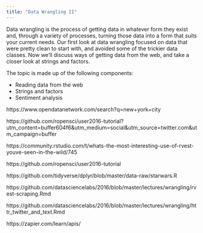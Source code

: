 ```yaml
---
title: "Data Wrangling II"
---
```


Data wrangling is the process of getting data in whatever form they exist and, through a variety of processes, turning those data into a form that suits your current needs. Our first look at data wrangling focused on data that were pretty clean to start with, and avoided some of the trickier data classes. Now we'll discuss ways of getting data from the web, and take a closer look at strings and factors.

The topic is made up of the following components:

* Reading data from the web
* Strings and factors
* Sentiment analysis





https://www.opendatanetwork.com/search?q=new+york+city

https://github.com/ropensci/user2016-tutorial?utm_content=buffer604f6&utm_medium=social&utm_source=twitter.com&utm_campaign=buffer

https://community.rstudio.com/t/whats-the-most-interesting-use-of-rvest-youve-seen-in-the-wild/745

https://github.com/ropensci/user2016-tutorial

https://github.com/tidyverse/dplyr/blob/master/data-raw/starwars.R

https://github.com/datasciencelabs/2016/blob/master/lectures/wrangling/rvest-scraping.Rmd

https://github.com/datasciencelabs/2016/blob/master/lectures/wrangling/httr_twitter_and_text.Rmd

https://zapier.com/learn/apis/
